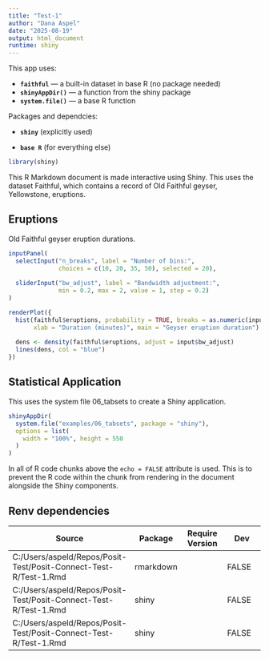 ```yaml
---
title: "Test-1"
author: "Dana Aspel"
date: "2025-08-19"
output: html_document
runtime: shiny
---
```


This app uses:

-   **`faithful`** --- a built-in dataset in base R (no package needed)
-   **`shinyAppDir()`** --- a function from the shiny package
-   **`system.file()`** --- a base R function

Packages and dependcies:

-   **`shiny`** (explicitly used)

-   **`base R`** (for everything else)

```r
library(shiny)
```

This R Markdown document is made interactive using Shiny. This uses the dataset Faithful, which contains a record of Old Faithful geyser, Yellowstone, eruptions.

## Eruptions

Old Faithful geyser eruption durations.

```r
inputPanel(
  selectInput("n_breaks", label = "Number of bins:",
              choices = c(10, 20, 35, 50), selected = 20),
  
  sliderInput("bw_adjust", label = "Bandwidth adjustment:",
              min = 0.2, max = 2, value = 1, step = 0.2)
)

renderPlot({
  hist(faithful$eruptions, probability = TRUE, breaks = as.numeric(input$n_breaks),
       xlab = "Duration (minutes)", main = "Geyser eruption duration")
  
  dens <- density(faithful$eruptions, adjust = input$bw_adjust)
  lines(dens, col = "blue")
})
```

## Statistical Application

This uses the system file 06_tabsets to create a Shiny application.

```r
shinyAppDir(
  system.file("examples/06_tabsets", package = "shiny"),
  options = list(
    width = "100%", height = 550
  )
)
```

In all of R code chunks above the `echo = FALSE` attribute is used. This is to prevent the R code within the chunk from rendering in the document alongside the Shiny components.

## Renv dependencies

| Source                                                           | Package   | Require Version | Dev   |
|-----------------------------|---------------|---------------|---------------|
| C:/Users/aspeld/Repos/Posit-Test/Posit-Connect-Test-R/Test-1.Rmd | rmarkdown |                 | FALSE |
| C:/Users/aspeld/Repos/Posit-Test/Posit-Connect-Test-R/Test-1.Rmd | shiny     |                 | FALSE |
| C:/Users/aspeld/Repos/Posit-Test/Posit-Connect-Test-R/Test-1.Rmd | shiny     |                 | FALSE |
